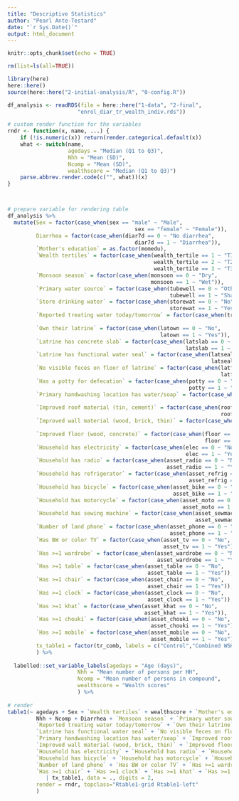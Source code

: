 ```yaml
---
title: "Descriptive Statistics"
author: "Pearl Ante-Testard"
date: "`r Sys.Date()`"
output: html_document
---
```


```r
knitr::opts_chunk$set(echo = TRUE)
```

```r

rm(list=ls(all=TRUE))

```

```r

library(here)
here::here()
source(here::here("2-initial-analysis/R", "0-config.R"))

```

```r

df_analysis <- readRDS(file = here::here("1-data", "2-final",
                      "enrol_diar_tr_wealth_indiv.rds"))

```

```r

# custom render function for the variables
rndr <- function(x, name, ...) {
    if (!is.numeric(x)) return(render.categorical.default(x))
    what <- switch(name,
                   agedays = "Median (Q1 to Q3)",
                   Nhh = "Mean (SD)",
                   Ncomp = "Mean (SD)",
                   wealthscore = "Median (Q1 to Q3)")
    parse.abbrev.render.code(c("", what))(x)
}



# prepare variable for rendering table
df_analysis %>%
  mutate(Sex = factor(case_when(sex == "male" ~ "Male",
                                        sex == "female" ~ "Female")),
         Diarrhea = factor(case_when(diar7d == 0 ~ "No diarrhea",
                                        diar7d == 1 ~ "Diarrhea")),
         `Mother's education` = as.factor(momedu),
         `Wealth tertiles` = factor(case_when(wealth_tertile == 1 ~ "T1",
                                              wealth_tertile == 2 ~ "T2",
                                              wealth_tertile == 3 ~ "T3")),
         `Monsoon season` = factor(case_when(monsoon == 0 ~ "Dry",
                                             monsoon == 1 ~ "Wet")),
         `Primary water source` = factor(case_when(tubewell == 0 ~ "Others",
                                                   tubewell == 1 ~ "Shallow tubewell")),
         `Store drinking water` = factor(case_when(storewat == 0 ~ "No",
                                                   storewat == 1 ~ "Yes")),
         `Reported treating water today/tomorrow` = factor(case_when(treatwat == 0 ~ "No",
                                                                        treatwat == 1 ~ "Yes")),
         `Own their latrine` = factor(case_when(latown == 0 ~ "No",
                                                latown == 1 ~ "Yes")),
         `Latrine has concrete slab` = factor(case_when(latslab == 0 ~ "No",
                                                        latslab == 1 ~ "Yes")),
         `Latrine has functional water seal` = factor(case_when(latseal == 0 ~ "No",
                                                                latseal == 1 ~ "Yes")),
         `No visible feces on floor of latrine` = factor(case_when(latfeces == 0 ~ "No",
                                                                   latfeces == 1 ~ "Yes")),
         `Has a potty for defecation` = factor(case_when(potty == 0 ~ "No",
                                                         potty == 1 ~ "Yes")),
         `Primary handwashing location has water/soap` = factor(case_when(hwsws == 0 ~ "No",
                                                                              hwsws ==1 ~ "Yes")),
         `Improved roof material (tin, cement)` = factor(case_when(roof == 0 ~ "No",
                                                                   roof == 1 ~ "Yes")),
         `Improved wall material (wood, brick, thin)` = factor(case_when(walls == 0 ~ "No",
                                                                        walls == 1 ~ "Yes")),
         `Improved floor (wood, concrete)` = factor(case_when(floor == 0 ~ "No",
                                                              floor == 1 ~ "Yes")),
         `Household has electricity` = factor(case_when(elec == 0 ~ "No",
                                                        elec == 1 ~ "Yes")),
         `Household has radio` = factor(case_when(asset_radio == 0 ~ "No",
                                                  asset_radio == 1 ~ "Yes")),
         `Household has refrigerator` = factor(case_when(asset_refrig == 0 ~ "No",
                                                         asset_refrig == 1 ~ "Yes")),
         `Household has bicycle` = factor(case_when(asset_bike == 0 ~ "No",
                                                    asset_bike == 1 ~ "Yes")),
         `Household has motorcycle` = factor(case_when(asset_moto == 0 ~ "No",
                                                       asset_moto == 1 ~ "Yes")),
         `Household has sewing machine` = factor(case_when(asset_sewmach == 0 ~ "No",
                                                           asset_sewmach == 1 ~ "Yes")),
         `Number of land phone` = factor(case_when(asset_phone == 0 ~ "0",
                                                   asset_phone == 1 ~ "1")),
         `Has BW or color TV` = factor(case_when(asset_tv == 0 ~ "No",
                                                 asset_tv == 1 ~ "Yes")),
         `Has >=1 wardrobe` = factor(case_when(asset_wardrobe == 0 ~ "No",
                                               asset_wardrobe == 1 ~ "Yes")),
         `Has >=1 table` = factor(case_when(asset_table == 0 ~ "No",
                                            asset_table == 1 ~ "Yes")),
         `Has >=1 chair` = factor(case_when(asset_chair == 0 ~ "No",
                                            asset_chair == 1 ~ "Yes")),
         `Has >=1 clock` = factor(case_when(asset_clock == 0 ~ "No",
                                            asset_clock == 1 ~ "Yes")),
         `Has >=1 khat` = factor(case_when(asset_khat == 0 ~ "No",
                                           asset_khat == 1 ~ "Yes")),
         `Has >=1 chouki` = factor(case_when(asset_chouki == 0 ~ "No",
                                             asset_chouki == 1 ~ "Yes")),
         `Has >=1 mobile` = factor(case_when(asset_mobile == 0 ~ "No",
                                             asset_mobile == 1 ~ "Yes")),
         tx_table1 = factor(tr_comb, labels = c("Control","Combined WSH + WSHN"))
         ) %>%
  
  labelled::set_variable_labels(agedays = "Age (days)",
                      Nhh = "Mean number of persons per HH", 
                      Ncomp = "Mean number of persons in compound",
                      wealthscore = "Wealth scores"
                      ) %>%
  
# render
table1(~ agedays + Sex + `Wealth tertiles` + wealthscore + `Mother's education` + 
         Nhh + Ncomp + Diarrhea + `Monsoon season` + `Primary water source` + `Store drinking water` + 
         `Reported treating water today/tomorrow` + `Own their latrine` + `Latrine has concrete slab` + 
         `Latrine has functional water seal` + `No visible feces on floor of latrine` + `Has a potty for defecation` + 
         `Primary handwashing location has water/soap` + `Improved roof material (tin, cement)` + 
         `Improved wall material (wood, brick, thin)` + `Improved floor (wood, concrete)` + 
         `Household has electricity` + `Household has radio` + `Household has refrigerator` + 
         `Household has bicycle` + `Household has motorcycle` + `Household has sewing machine` + 
         `Number of land phone` + `Has BW or color TV` + `Has >=1 wardrobe` + `Has >=1 table`+
         `Has >=1 chair` + `Has >=1 clock` + `Has >=1 khat` + `Has >=1 chouki` + `Has >=1 mobile`
            | tx_table1, data = ., digits = 2,
         render = rndr, topclass="Rtable1-grid Rtable1-left"
         ) 
         
```

